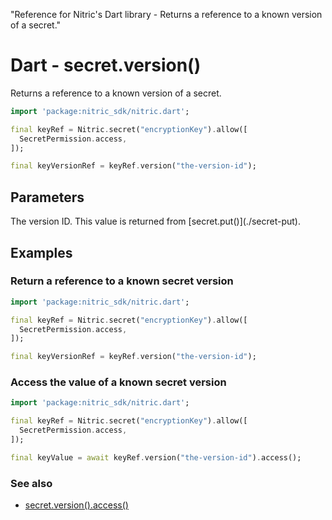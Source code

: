   "Reference for Nitric's Dart library - Returns a reference to a known version of a secret."

# Dart - secret.version()

Returns a reference to a known version of a secret.

```dart
import 'package:nitric_sdk/nitric.dart';

final keyRef = Nitric.secret("encryptionKey").allow([
  SecretPermission.access,
]);

final keyVersionRef = keyRef.version("the-version-id");
```

## Parameters

<Properties>
  <Property name="version" required type="String">
    The version ID. This value is returned from [secret.put()](./secret-put).
  </Property>
</Properties>

## Examples

### Return a reference to a known secret version

```dart
import 'package:nitric_sdk/nitric.dart';

final keyRef = Nitric.secret("encryptionKey").allow([
  SecretPermission.access,
]);

final keyVersionRef = keyRef.version("the-version-id");
```

### Access the value of a known secret version

```dart
import 'package:nitric_sdk/nitric.dart';

final keyRef = Nitric.secret("encryptionKey").allow([
  SecretPermission.access,
]);

final keyValue = await keyRef.version("the-version-id").access();
```

### See also

- [secret.version().access()](./secret-version-access)
